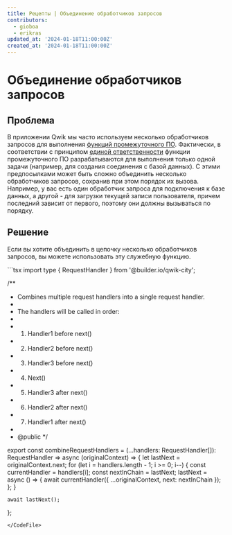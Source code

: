 ```yaml
---
title: Рецепты | Объединение обработчиков запросов
contributors:
  - gioboa
  - erikras
updated_at: '2024-01-18T11:00:00Z'
created_at: '2024-01-18T11:00:00Z'
---
```



# Объединение обработчиков запросов

## Проблема

В приложении Qwik мы часто используем несколько обработчиков запросов для выполнения [функций промежуточного ПО](../../(qwikcity)/middleware/). Фактически, в соответствии с принципом [единой ответственности](https://en.wikipedia.org/wiki/Single_responsibility_principle) функции промежуточного ПО разрабатываются для выполнения только одной задачи (например, для создания соединения с базой данных). С этими предпосылками может быть сложно объединить несколько обработчиков запросов, сохранив при этом порядок их вызова. Например, у вас есть один обработчик запроса для подключения к базе данных, а другой - для загрузки текущей записи пользователя, причем последний зависит от первого, поэтому они должны вызываться по порядку.

## Решение

Если вы хотите объединить в цепочку несколько обработчиков запросов, вы можете использовать эту служебную функцию.

<CodeFile src="/src/routes/demo/cookbook/combine-request-handlers/index.tsx">
```tsx
import type { RequestHandler } from '@builder.io/qwik-city';

/**
 * Combines multiple request handlers into a single request handler.
 *
 * The handlers will be called in order:
 *
 * 1. Handler1 before next()
 * 2. Handler2 before next()
 * 3. Handler3 before next()
 * 4. Next()
 * 5. Handler3 after next()
 * 6. Handler2 after next()
 * 7. Handler1 after next()
 *
 * @public
 */

export const combineRequestHandlers = (...handlers: RequestHandler[]): RequestHandler =>
  async (originalContext) => {
    let lastNext = originalContext.next;
    for (let i = handlers.length - 1; i >= 0; i--) {
      const currentHandler = handlers[i];
      const nextInChain = lastNext;
      lastNext = async () => {
        await currentHandler({ ...originalContext, next: nextInChain });
      };
    }

    await lastNext();
  };
```
</CodeFile>
